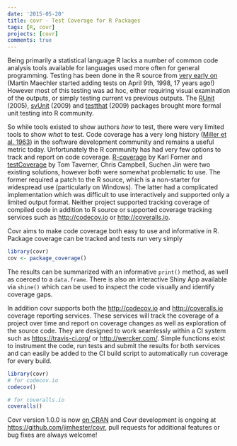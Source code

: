 ```yaml
---
date: '2015-05-20'
title: covr - Test Coverage for R Packages
tags: [R, covr]
projects: [covr]
comments: true
---
```


Being primarily a statistical language R lacks a number of common code analysis
tools available for languages used more often for general programming.  Testing
has been done in the R source from [very early
on](https://github.com/wch/r-source/tree/7685a96319d94bac3d82e06eff4a469feec72a9a/tests)
(Martin Maechler started adding tests on April 9th, 1998, 17 years ago!)
However most of this testing was ad hoc, either requiring visual examination of
the outputs, or simply testing current vs previous outputs.  The
[RUnit](http://cran.r-project.org/web/packages/RUnit/index.html) (2005),
[svUnit](http://cran.r-project.org/web/packages/svUnit/index.html) (2009) and
[testthat](http://cran.r-project.org/web/packages/testthat/index.html) (2009)
packages brought more formal unit testing into R community.

So while tools existed to show authors _how_ to test, there were very limited
tools to show _what_ to test.  Code coverage has a very long history ([Miller
et al. 1963](http://dl.acm.org/citation.cfm?doid=366246.366248)) in the
software development community and remains a useful metric today. Unfortunately
the R community has had very few options to track and report on code coverage.
[R-coverage](http://r2d2.quartzbio.com/posts/r-coverage-docker.html) by Karl
Forner and
[testCoverage](https://github.com/MangoTheCat/testCoverage) by Tom Taverner,
Chris Campbell, Suchen Jin were two existing solutions, however both were
somewhat problematic to use.  The former required a patch to the R source,
which is a non-starter for widespread use (particularly on Windows).  The
latter had a complicated implementation which was difficult to use
interactively and supported only a limited output format.  Neither project
supported tracking coverage of compiled code in addition to R source or
supported coverage tracking services such as <http://codecov.io> or
<http://coveralls.io>.

Covr aims to make code coverage both easy to use and informative in R.  Package
coverage can be tracked and tests run very simply

```r
library(covr)
cov <- package_coverage()
```

The results can be summarized with an informative `print()` method, as well as
coerced to a `data.frame`.  There is also an interactive Shiny App available
via `shine()` which can be used to inspect the code visually and identify
coverage gaps.

In addition covr supports both the <http://codecov.io> and
<http://coveralls.io> coverage reporting services.  These services will track
the coverage of a project over time and report on coverage changes as well as
exploration of the source code.  They are designed to work seamlessly within a
CI system such as <https://travis-ci.org/> or <http://wercker.com/>.  Simple
functions exist to instrument the code, run tests and submit the results for
both services and can easily be added to the CI build script to automatically
run coverage for every build.

```r
library(covr)
# for codecov.io
codecov()

# for coveralls.io
coveralls()
```

Covr version 1.0.0 is now [on CRAN](http://cran.r-project.org/web/packages/covr/index.html)
and Covr development is ongoing at <https://github.com/jimhester/covr>, pull
requests for additional features or bug fixes are always welcome!
